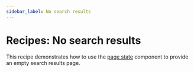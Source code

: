 ```yaml
---
sidebar_label: No search results
---
```


# Recipes: No search results

This recipe demonstrates how to use the [page state](/components/page/page-state) component to provide an empty search results page.

<RecipeDemo initialpath="/recipes/empty-state/no-search-results.html" height="800px" />
